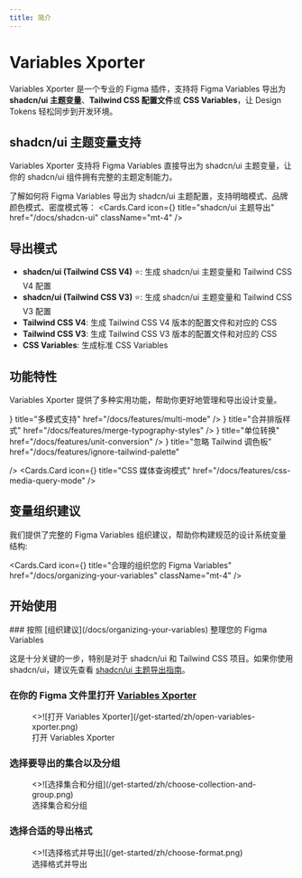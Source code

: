 ```yaml
---
title: 简介
---
```



# Variables Xporter

Variables Xporter 是一个专业的 Figma 插件，支持将 Figma Variables 导出为 **shadcn/ui 主题变量**、**Tailwind CSS 配置文件**或 **CSS Variables**，让 Design Tokens 轻松同步到开发环境。

## shadcn/ui 主题变量支持

<Callout type="info" emoji="✨">
Variables Xporter 支持将 Figma Variables 直接导出为 shadcn/ui 主题变量，让你的 shadcn/ui 组件拥有完整的主题定制能力。
</Callout>

了解如何将 Figma Variables 导出为 shadcn/ui 主题配置，支持明暗模式、品牌颜色模式、密度模式等：
<Cards.Card
  icon={<Star />}
  title="shadcn/ui 主题导出"
  href="/docs/shadcn-ui"
  className="mt-4"
/>

## 导出模式

- **shadcn/ui (Tailwind CSS V4)** ⭐: 生成 shadcn/ui 主题变量和 Tailwind CSS V4 配置
- **shadcn/ui (Tailwind CSS V3)** ⭐: 生成 shadcn/ui 主题变量和 Tailwind CSS V3 配置
- **Tailwind CSS V4**: 生成 Tailwind CSS V4 版本的配置文件和对应的 CSS
- **Tailwind CSS V3**: 生成 Tailwind CSS V3 版本的配置文件和对应的 CSS
- **CSS Variables**: 生成标准 CSS Variables

## 功能特性

Variables Xporter 提供了多种实用功能，帮助你更好地管理和导出设计变量。

<Cards>
  <Cards.Card
    icon={<Columns3 />}
    title="多模式支持"
    href="/docs/features/multi-mode"
  />
  <Cards.Card
    icon={<Merge/>}
    title="合并排版样式"
    href="/docs/features/merge-typography-styles"
  />
  <Cards.Card
    icon={<RefreshCw />}
    title="单位转换"
    href="/docs/features/unit-conversion"
  />
  <Cards.Card
    icon={<EyeOff />}
    title="忽略 Tailwind 调色板"
    href="/docs/features/ignore-tailwind-palette"

  />
  <Cards.Card
    icon={<Proportions />}
    title="CSS 媒体查询模式"
    href="/docs/features/css-media-query-mode"
  />
</Cards>

## 变量组织建议

我们提供了完整的 Figma Variables 组织建议，帮助你构建规范的设计系统变量结构:

<Cards.Card
  icon={<BookCopy />}
  title="合理的组织您的 Figma Variables"
  href="/docs/organizing-your-variables"
  className="mt-4"
/>

## 开始使用

<Steps>
### 按照 [组织建议](/docs/organizing-your-variables) 整理您的 Figma Variables

这是十分关键的一步，特别是对于 shadcn/ui 和 Tailwind CSS 项目。如果你使用 shadcn/ui，建议先查看 [shadcn/ui 主题导出指南](/docs/shadcn-ui)。

### 在你的 Figma 文件里打开 [Variables Xporter](https://www.figma.com/community/plugin/1522142900835722038/variables-xporter)

<figure className="mt-6 max-w-[400px]">
  <>![打开 Variables Xporter](/get-started/zh/open-variables-xporter.png)</>
  <figcaption>
    打开 Variables Xporter
  </figcaption>
</figure>

### 选择要导出的集合以及分组

<figure className="mt-6 max-w-[400px]">
  <>![选择集合和分组](/get-started/zh/choose-collection-and-group.png)</>
  <figcaption>
    选择集合和分组
  </figcaption>
</figure>

### 选择合适的导出格式

<figure className="mt-6 max-w-[400px]">
  <>![选择格式并导出](/get-started/zh/choose-format.png)</>
  <figcaption>
    选择格式并导出
  </figcaption>
</figure>
</Steps>
